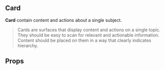 

<Meta title='Commons|Card/doc'/>

## Card

**Card** contain content and actions about a single subject.

> Cards are surfaces that display content and actions on a single topic.
> They should be easy to scan for relevant and actionable information. 
> Content should be placed on them in a way that clearly indicates hierarchy.

## Props

<Props of={Card} />